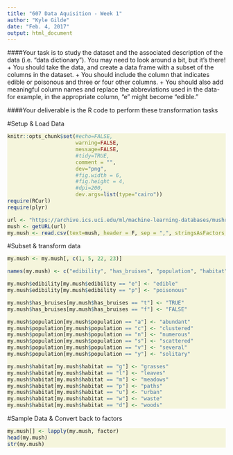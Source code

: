```yaml
---
title: "607 Data Aquisition - Week 1"
author: "Kyle Gilde"
date: "Feb. 4, 2017"
output: html_document
---
```

<style>
div.beige pre { background-color:beige; }
</style>
 <div class = "beige">

####Your task is to study the dataset and the associated description of the data (i.e. "data dictionary"). You may need to look around a bit, but it's there! 
+ You should take the data, and create a data frame with a subset of the columns in the dataset. 
+ You should include the column that indicates edible or poisonous and three or four other columns. 
+ You should also add meaningful column names and replace the abbreviations used in the data-for example, in the appropriate column, "e" might become "edible." 

####Your deliverable is the R code to perform these transformation tasks



#Setup & Load Data
```r
knitr::opts_chunk$set(#echo=FALSE, 
                      warning=FALSE, 
                      message=FALSE,
                      #tidy=TRUE,
                      comment = "",
                      dev="png", 
                      #fig.width = 6, 
                      #fig.height = 4, 
                      #dpi=200, 
                      dev.args=list(type="cairo"))
require(RCurl)
require(plyr)

url <- "https://archive.ics.uci.edu/ml/machine-learning-databases/mushroom/agaricus-lepiota.data"
mush <- getURL(url)
my.mush <- read.csv(text=mush, header = F, sep = ",", stringsAsFactors = F)


```

#Subset & transform data
```r
my.mush <- my.mush[, c(1, 5, 22, 23)]

names(my.mush) <- c("edibility", "has_bruises", "population", "habitat")

my.mush$edibility[my.mush$edibility == "e"] <- "edible"
my.mush$edibility[my.mush$edibility == "p"] <- "poisonous"

my.mush$has_bruises[my.mush$has_bruises == "t"] <- "TRUE"
my.mush$has_bruises[my.mush$has_bruises == "f"] <- "FALSE"

my.mush$population[my.mush$population == "a"] <- "abundant"
my.mush$population[my.mush$population == "c"] <- "clustered"
my.mush$population[my.mush$population == "n"] <- "numerous"
my.mush$population[my.mush$population == "s"] <- "scattered"
my.mush$population[my.mush$population == "v"] <- "several"
my.mush$population[my.mush$population == "y"] <- "solitary"

my.mush$habitat[my.mush$habitat == "g"] <- "grasses"
my.mush$habitat[my.mush$habitat == "l"] <- "leaves"
my.mush$habitat[my.mush$habitat == "m"] <- "meadows"
my.mush$habitat[my.mush$habitat == "p"] <- "paths"
my.mush$habitat[my.mush$habitat == "u"] <- "urban"
my.mush$habitat[my.mush$habitat == "w"] <- "waste"
my.mush$habitat[my.mush$habitat == "d"] <- "woods"

```


#Sample Data & Convert back to factors
```r
my.mush[] <- lapply(my.mush, factor)
head(my.mush)
str(my.mush)
```
</div>